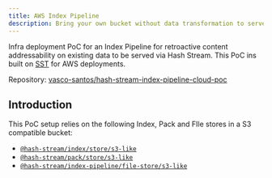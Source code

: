 ```yaml
---
title: AWS Index Pipeline
description: Bring your own bucket without data transformation to serve content addressable data
---
```


Infra deployment PoC for an Index Pipeline for retroactive content addressability on existing data to be served via Hash Stream.
This PoC ins built on [SST] for AWS deployments.

Repository: [vasco-santos/hash-stream-index-pipeline-cloud-poc](https://github.com/vasco-santos/hash-stream-index-pipeline-cloud-poc)

## Introduction

This PoC setup relies on the following Index, Pack and FIle stores in a S3 compatible bucket:

- [`@hash-stream/index/store/s3-like`](https://github.com/vasco-santos/hash-stream/blob/main/packages/index/src/store/s3-like.js)
- [`@hash-stream/pack/store/s3-like`](https://github.com/vasco-santos/hash-stream/blob/main/packages/pack/src/store/s3-like.js)
- [`@hash-stream/index-pipeline/file-store/s3-like`](https://github.com/vasco-santos/hash-stream/blob/main/packages/index-pipeline/src/file-store/s3-like.js)

[SST]: https://sst.dev
[hash-stream]: https://github.com/vasco-santos/hash-stream
